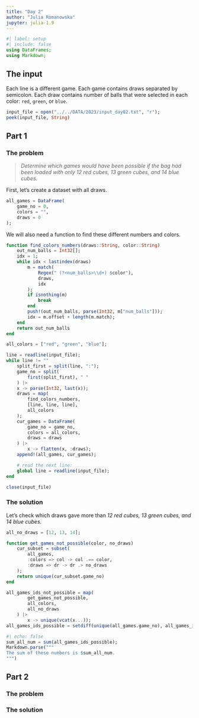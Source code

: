 ```yaml
---
title: "Day 2"
author: "Julia Romanowska"
jupyter: julia-1.9
---
```


```julia
#| label: setup
#| include: false
using DataFrames;
using Markdown;
```

## The input

Each line is a different game. Each game contains draws separated by semicolon.
Each draw contains number of balls that were selected in each color: `red`,
`green`, or `blue`.

```julia
input_file = open("../../DATA/2023/input_day02.txt", "r");
peek(input_file, String)
```

## Part 1

### The problem

> _Determine which games would have been possible if the bag had been loaded_
> _with only 12 red cubes, 13 green cubes, and 14 blue cubes._

First, let's create a dataset with all draws.

```julia
all_games = DataFrame(
    game_no = 0,
    colors = "",
    draws = 0
);
```

We will also need a function to find these different numbers and colors.

```julia
function find_colors_numbers(draws::String, color::String)
    out_num_balls = Int32[];
    idx = 1;
    while idx < lastindex(draws)
        m = match(
            Regex(" (?<num_balls>\\d+) $color"),
            draws,
            idx
        );
        if isnothing(m)
            break
        end
        push!(out_num_balls, parse(Int32, m["num_balls"]));
        idx = m.offset + length(m.match);
    end
    return out_num_balls
end
```

```julia
all_colors = ["red", "green", "blue"];

line = readline(input_file);
while line != ""
    split_first = split(line, ":");
    game_no = split(
        first(split_first), " "
    ) |>
    x -> parse(Int32, last(x));
    draws = map(
        find_colors_numbers,
        [line, line, line],
        all_colors
    );
    cur_games = DataFrame(
        game_no = game_no,
        colors = all_colors,
        draws = draws
    ) |>
        x -> flatten(x, :draws);
    append!(all_games, cur_games);

    # read the next line:
    global line = readline(input_file);
end

close(input_file)
```

### The solution

Let's check which draws gave more than _12 red cubes, 13 green cubes, and 14_
_blue cubes_.

```julia
all_no_draws = [12, 13, 14];

function get_games_not_possible(color, no_draws)
    cur_subset = subset(
        all_games,
        :colors => col -> col .== color,
        :draws => dr -> dr .> no_draws
    );
    return unique(cur_subset.game_no)
end
```

```julia
all_games_ids_not_possible = map(
        get_games_not_possible,
        all_colors,
        all_no_draws
    ) |>
        x -> unique(vcat(x...));
all_games_ids_possible = setdiff(unique(all_games.game_no), all_games_ids_not_possible);
```


```julia
#| echo: false
sum_all_num = sum(all_games_ids_possible);
Markdown.parse("""
The sum of these numbers is $sum_all_num.
""")
```

## Part 2

### The problem

### The solution

